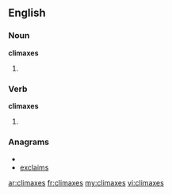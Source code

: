 ==English==

===Noun===
'''climaxes'''

# {{plural of|[[climax]]}}


===Verb===
'''climaxes'''

#{{third-person singular of|[[climax]]}}

===Anagrams===
* {{alphagram|aceilmsx}}
* [[exclaims#English|exclaims]]

[[ar:climaxes]]
[[fr:climaxes]]
[[my:climaxes]]
[[vi:climaxes]]